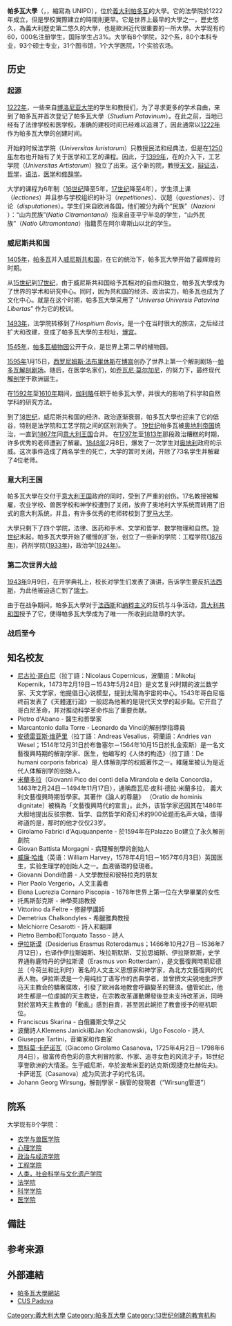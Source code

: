 {{Infobox University
|name         = 帕多瓦大學
|native_name = Università degli Studi di Padova
|image       = <!-- 檔案不存在 [[File:Logo_Università_Padova.svg|200px]] -->
|caption     = 帕多瓦大學[[印章|印章]]
|motto        = Universa Universis Patavina Libertas
|zhmotto      = 为帕多瓦和全宇宙求自由
|established  = 1222年
|type         = [[公立大学|公立]]
|endowment    = 
|rector       = Rosario Rizzuto<ref>{{cite web | url = http://www.unipd.it/rettore | title = Università degli Studi di Padova - Rettore Prof. Rosario Rizzuto | language = it | publisher = Università degli Studi di Padova | accessdate = 2017-08-27 | archive-date = 2021-03-04 | archive-url = https://web.archive.org/web/20210304041209/https://www.unipd.it/rettore | dead-url = no }}</ref>
|students     = 58,136 (2015/2016)<ref>{{cite web | url = http://www.unipd.it/universita/universita-cifre/dati-statistici/iscritti | title = Università degli Studi di Padova - Studenti Iscritti | language = it | publisher = Università degli Studi di Padova | accessdate = 2017-08-28 | archive-date = 2017-09-01 | archive-url = https://web.archive.org/web/20170901154920/http://www.unipd.it/universita/universita-cifre/dati-statistici/iscritti | dead-url = no }}</ref>
|undergrad    = 
|postgrad     = 
|doctoral     = 
|city         = [[帕多瓦|帕多瓦]]
|province     = [[威尼托|威尼托]]
|country      = [[義大利|義大利]]
|affiliations = [[科英布拉集团|科英布拉集团]] <br>[[欧洲顶尖工业管理者高校联盟|欧洲顶尖工业管理者高校联盟]]<br>[[地中海大学联盟|地中海大学联盟]]
|free_label   = 体育
|free         = {{link-it|CUS Padova|}}
|website      = [http://www.unipd.it/ www.unipd.it/]
|academic_staff = 2,092 <ref>{{cite web | url = http://www.unipd.it/universita/universita-cifre/dati-statistici/personale-docente | title = Università degli Studi di Padova - Personale Docente | language = it | publisher = Università degli Studi di Padova | accessdate = 2017-08-28 | archive-date = 2017-08-27 | archive-url = https://web.archive.org/web/20170827165619/http://www.unipd.it/universita/universita-cifre/dati-statistici/personale-docente | dead-url = no }}</ref>
|administrative_staff = 2,267 <ref>{{cite web | url = http://www.unipd.it/universita/universita-cifre/dati-statistici/personale-tecnico-amministrativo | title = Università degli Studi di Padova - Personale Tecnico amministrativo | language = it | publisher = Università degli Studi di Padova | accessdate = 2017-08-28 | archive-date = 2017-08-27 | archive-url = https://web.archive.org/web/20170827212050/http://www.unipd.it/universita/universita-cifre/dati-statistici/personale-tecnico-amministrativo | dead-url = no }}</ref>
|Colors = 庞贝红{{Colorbox|#9b0014}}
}}
'''帕多瓦大學'''（{{lang-la|Universitas Studii Paduani}}，{{lang-it|Università degli Studi di Padova}}，縮寫為 UNIPD），位於[[義大利|義大利]][[帕多瓦|帕多瓦]]的大學。它的法學院於1222年成立，但是學校實際建立的時間則更早。它是世界上最早的大學之一，歷史悠久，為義大利歷史第二悠久的大學，也是歐洲近代很重要的一所大學。大学现有约60，000名注册学生，国际学生占3%。大学有8个学院，32个系，80个本科专业，93个硕士专业，31个图书馆，1个大学医院，1个实验农场。

==历史==
===起源===
[[1222年|1222年]]，一些来自[[博洛尼亚大学|博洛尼亚大学]]的学生和教授们，为了寻求更多的学术自由，来到了帕多瓦并首次登记了帕多瓦大學（''Studium Patavinum''）。在此之前，当地已经有了法律学校和医学校。准确的建校时间已经难以追溯了，因此通常以[[1222年|1222年]]作为帕多瓦大學的创建时间。

开始的时候法学院（''Universitas Iuristarum''）只教授民法和经典法，但是在[[1250年|1250年]]左右也开始有了关于医学和工艺的课程。因此，于[[1399年|1399年]]，在{{link-it|Francesco II da Carrara|}}的介入下，工艺学院（''Universitas Artistarum''）独立了出来。这个新的院，教授[[天文|天文]]，[[辩证法|辩证法]]，[[哲学|哲学]]，[[语法|语法]]，[[医学|医学]]和[[修辞学|修辞学]]。

大学的课程为6年制（[[16世纪|16世纪]]降至5年，[[17世纪|17世纪]]降至4年），学生须上课（''lectiones''）并且参与学校组织的补习（''repetitiones''）、议题（''questiones''）、讨论（''disputationes''）。学生们来自欧洲各国，他们被分为两个“民族”（''Nazioni'' ）：“山{{noteTag|name=同项名称|1=指[[阿尔卑斯山|阿尔卑斯山]]}}内民族”(''Natio Citramontanai''）指来自亚平宁半岛的学生，“山外民族”（''Natio Ultramontana''）指籍贯在阿尔卑斯山以北的学生。

===威尼斯共和国===
[[1405年|1405年]]，[[帕多瓦|帕多瓦]]并入[[威尼斯共和国|威尼斯共和国]]，在它的统治下，帕多瓦大學开始了最辉煌的时期。

从[[15世纪|15世纪]]到[[17世纪|17世纪]]，由于威尼斯共和国给予其相对的自由和独立，帕多瓦大學成为了世界的学术和研究中心。同时，因为共和国的经济、政治实力，帕多瓦也成为了文化中心。就是在这个时期，帕多瓦大學采用了 "''Universa Universis Patavina Libertas''" 作为它的校训。

[[1493年|1493年]]，法学院转移到了''Hospitium Bovis''，是一个在当时很大的旅店，之后经过扩大和改建，变成了帕多瓦大學的主校址，[[博宫|博宫]]。

[[1545年|1545年]]，[[帕多瓦植物园|帕多瓦植物园]]公开于众，是世界上第二{{noteTag|[[比萨植物园|比萨植物园]]建于1544年，但曾迁址两次。}}早的植物园。

[[1595年|1595年]]1月15日，[[西罗尼姆斯·法布里休斯|西罗尼姆斯·法布里休斯]]在[[博宫|博宫]]创办了世界上第一个解剖剧场--[[帕多瓦解剖剧场|帕多瓦解剖剧场]]。随后，在医学名家们，如[[乔瓦尼·莫尔加尼|乔瓦尼·莫尔加尼]]，的努力下，最终现代[[解剖学|解剖学]]于欧洲诞生。

在[[1592年|1592年]]至[[1610年|1610年]]期间，[[伽利略|伽利略]]任职于帕多瓦大學，并很大的影响了科学和自然学科的研究方法。

到了[[18世纪|18世纪]]，威尼斯共和国的经济、政治逐渐衰弱，帕多瓦大學也迎来了它的低谷，特别是法学院和工艺学院之间的区别消失了。 [[19世纪|19世纪]]帕多瓦被[[奥地利帝国|奥地利帝国]]统治，一直到[[1867年|1867年]]同[[意大利王国_(1861年–1946年)|意大利王国]]合并。
在[[1797年|1797年]]至[[1813年|1813年]]那段政治糟糕的时期，许多优秀的老师遭到了解雇。[[1848年|1848年]]2月8日，爆发了一次学生对[[奥地利帝国|奥地利]]政府的示威。这次事件造成了两名学生的死亡，大学的暂时关闭，开除了73名学生并解雇了4位老师。
===意大利王国===
帕多瓦大學在交付于[[意大利王国|意大利王国]]政府的同时，受到了严重的创伤。17名教授被解雇，农业学校、兽医学校和神学校遭到了关闭，放弃了奥地利大学系统而转用了旧式的意大利系统，并且，有许多优秀的老师转校到了[[罗马大学|罗马大学]]。

大學只剩下了四个学院，法律、医药和手术、文学和哲学、数学物理和自然。[[19世纪|19世纪]]末起，帕多瓦大學开始了缓慢的扩张，创立了一些新的学院：工程学院([[1876年|1876年]])，药剂学院([[1933年|1933年]])，政治学([[1924年|1924年]])。
===第二次世界大战===
[[1943年|1943年]]9月9日，在开学典礼上，校长{{link-it|Concetto Marchesi}}对学生们发表了演讲，告诉学生要反抗[[法西斯|法西斯]]，为此他被迫逃亡到了[[瑞士|瑞士]]。

由于在战争期间，帕多瓦大學对于[[法西斯|法西斯]]和[[纳粹主义|纳粹主义]]的反抗与斗争活动，[[意大利共和国|意大利共和国]]授予了它{{link-it|金制军事勋章|Ricompense al valor militare}}，使得帕多瓦大學成为了唯一一所收到此勋章的大学。
===战后至今===

==知名校友==
* [[尼古拉·哥白尼|尼古拉·哥白尼]]（拉丁語：Nicolaus Copernicus，波蘭語：Mikołaj Kopernik，1473年2月19日－1543年5月24日）是文艺复兴时期的波兰数学家、天文学家，他提倡日心说模型，提到太陽為宇宙的中心。1543年哥白尼临终前发表了《天體運行論》一般認為他著的是現代天文學的起步點。它开启了哥白尼革命，并对推动科学革命作出了重要贡献。
* Pietro d'Abano - 醫生和哲學家
* Marcantonio dalla Torre - Leonardo da Vinci的解剖學指導員
* [[安德雷亚斯·维萨里|安德雷亚斯·维萨里]]（拉丁語：Andreas Vesalius，荷蘭語：Andries van Wesel；1514年12月31日於布鲁塞尔－1564年10月15日於扎金索斯）是一名文藝復興時期的解剖学家、医生，他编写的《人体的构造》（拉丁語：De humani corporis fabrica）是人体解剖学的权威著作之一。維薩里被认为是近代人体解剖学的创始人。
* [[喬瓦尼·皮科·德拉·米蘭多拉|米蘭多拉]]（Giovanni Pico dei conti della Mirandola e della Concordia，1463年2月24日－1494年11月17日），通稱喬瓦尼·皮科·德拉·米蘭多拉， 義大利文藝復興時期哲學家。其著作《論人的尊嚴》 （Oratio de hominis dignitate）被稱為「文藝復興時代的宣言」。此外，该哲学家还因其在1486年大胆地提出反驳宗教、哲学、自然哲学和奇幻术的900论题而名声大噪，值得称道的是，那时的他才仅仅23岁。
* Girolamo Fabrici d'Aququanpente - 於1594年在Palazzo Bo建立了永久解剖劇院
* Giovan Battista Morgagni - 病理解剖學的創始人
* [[威廉·哈维|威廉·哈维]]（英语：William Harvey，1578年4月1日－1657年6月3日）英国医生，实验生理学的创始人之一。血液循環的發現者。
* Giovanni Dondi伯爵 - 人文學教授和彼特拉克的朋友
* Pier Paolo Vergerio，人文主義者
* Elena Lucrezia Cornaro Piscopia - 1678年世界上第一位在大學畢業的女性
* 托馬斯彭克斯 - 神學英語教授
* Vittorino da Feltre - 修辭學講師
* Demetrius Chalkondyles - 希臘雅典教授
* Melchiorre Cesarotti - 詩人和翻譯
* Pietro Bembo和Torquato Tasso - 詩人
* [[德西德里乌斯·伊拉斯谟·鹿特丹姆斯|伊拉斯谟]]（Desiderius Erasmus Roterodamus；1466年10月27日－1536年7月12日），也译作伊拉斯姆斯、埃拉斯默斯、艾拉思姆斯、伊拉斯默斯，史学界通称鹿特丹的伊拉斯谟（Erasmus von Rotterdam），是文藝復興時期尼德兰（今荷兰和比利时）著名的人文主义思想家和神学家，為北方文藝復興的代表人物。伊拉斯谟是一个用纯拉丁语写作的古典学者，並曾撰文尖锐地批評罗马天主教会的驕奢腐敗，引發了歐洲各地教會呼籲變革的聲浪。儘管如此，他終生都是一位虔誠的天主教徒，在宗教改革運動爆發後並未支持改革派，同時對於當時天主教會的「動亂」感到自責，甚至因此婉拒了教會授予的枢机职位。
* Franciscus Skarina - 白俄羅斯文學之父
* 波蘭詩人Klemens Janicki和Jan Kochanowski，Ugo Foscolo - 詩人
* Giuseppe Tartini，音樂家和作曲家
* [[贾科莫·卡萨诺瓦|贾科莫·卡萨诺瓦]]（Giacomo Girolamo Casanova，1725年4月2日－1798年6月4日），极富传奇色彩的意大利冒险家、作家、追寻女色的风流才子，18世纪享誉欧洲的大情圣。生于威尼斯，卒於波希米亚的达克斯(现捷克杜赫佐夫)。卡萨诺瓦（Casanova）成为风流才子的代名词。
* Johann Georg Wirsung，解剖學家 - 胰管的發現者（“Wirsung管道”）

==院系==
大学现有8个学院：
* [http://www.agrariamedicinaveterinaria.unipd.it/en 农学与兽医学院] {{Wayback|url=http://www.agrariamedicinaveterinaria.unipd.it/en |date=20201203041637 }}
* [http://www.psicologia.unipd.it/en 心理学院] {{Wayback|url=http://www.psicologia.unipd.it/en |date=20200926053805 }}
* [http://www.economiascienzepolitiche.unipd.it/ 政治与经济学院] {{Wayback|url=http://www.economiascienzepolitiche.unipd.it/ |date=20201201021733 }}
* [http://www.ingegneria.unipd.it/en/ 工程学院] {{Wayback|url=http://www.ingegneria.unipd.it/en/ |date=20210304041256 }}
* [http://www.scienzeumane.unipd.it/ 人类，社会科学与文化遗产学院] {{Wayback|url=http://www.scienzeumane.unipd.it/ |date=20201212003704 }}
* [http://www.giurisprudenza.unipd.it/ 法学院] {{Wayback|url=http://www.giurisprudenza.unipd.it/ |date=20210304041328 }}
* [http://www.scienze.unipd.it/ 科学学院] {{Wayback|url=http://www.scienze.unipd.it/ |date=20210120155848 }}
* [http://www.medicinachirurgia.unipd.it/ 医学院] {{Wayback|url=http://www.medicinachirurgia.unipd.it/ |date=20201225113156 }}

==備註==
{{noteFoot}}

==参考来源==
{{reflist}}
==外部連結==
* [http://www.unipd.it/ 帕多瓦大學網站] {{Wayback|url=http://www.unipd.it/ |date=20110722063254 }} {{it icon}} {{en icon}} {{es icon}}
* [http://www.cuspadova.it/ CUS Padova] {{Wayback|url=http://www.cuspadova.it/ |date=20210119175621 }} {{it icon}}

{{意大利大学}}
{{科英布拉集团}}
{{欧洲顶尖工业管理者高校联盟}}
{{地中海大学联盟}}
{{广州国际友城大学联盟}}

{{Authority control}}
{{DEFAULTSORT:Padua}}
[[Category:義大利大學|Category:義大利大學]]
[[Category:帕多瓦大學|Category:帕多瓦大學]]
[[Category:13世纪创建的教育机构|Category:13世纪创建的教育机构]]
